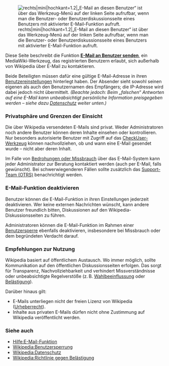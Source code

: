 {{Weiterleitungshinweis|WP:EMAIL|Hilfe zum Zurücksetzen deines Passworts per E-Mail|Hilfe:Passwort zurücksetzen|automatische E-Mail-Benachrichtigung|Hilfe:E-Mail-Benachrichtigung}}

{{Achtung|text=<span style="background-color:#ffd8d8">'''''Wenn du eine beleidigende oder unangemessene E-Mail erhalten hast, siehe bitte den Abschnitt [[#Umgang mit Missbrauch|Missbrauch]] weiter unten oder gegebenenfalls die [[Wikipedia:Richtlinie gegen Belästigung|Richtlinie zum Umgang mit Belästigung]].'''''</span>}}

<noinclude>{{Halbschutz-semi}}<!-- Schutzvorlagen für unbefugte Bearbeitung -->
{{Verschiebe-Schutz-unbegrenzt}}</noinclude>

{{Informationsseite|WP:EMAIL}}

{{Kurzinfo|Die MediaWiki-Software bietet eine freiwillige Funktion, mit der sich registrierte Benutzer untereinander E-Mails senden können. Die Nutzung ist freiwillig, kann deaktiviert werden und erfordert keine Antwort.}}

[[Datei:Emailuser location.png|rechts|mini|hochkant=1.2|„E-Mail an diesen Benutzer“ ist über das Werkzeug-Menü auf der linken Seite aufrufbar, wenn man die Benutzer- oder Benutzerdiskussionsseite eines Benutzers mit aktivierter E-Mail-Funktion aufruft.]]

Diese Seite beschreibt die Funktion '''[[Special:EmailUser|E-Mail an Benutzer senden]]''', ein MediaWiki-Werkzeug, das registrierten Benutzern erlaubt, sich außerhalb von Wikipedia über E-Mail zu kontaktieren.

Beide Beteiligten müssen dafür eine gültige E-Mail-Adresse in ihren [[Spezial:Einstellungen|Benutzereinstellungen]] hinterlegt haben. Der Absender sieht sowohl seinen eigenen als auch den Benutzernamen des Empfängers; die IP-Adresse wird dabei jedoch nicht übermittelt. ''(Beachte jedoch: Beim „falschen“ Antworten auf eine E-Mail kann unbeabsichtigt persönliche Information preisgegeben werden – siehe dazu [[#Datenschutz und Schutz persönlicher Informationen|Datenschutz]] weiter unten.)''

=== Privatsphäre und Grenzen der Einsicht ===
Die über Wikipedia versendeten E-Mails sind privat. Weder Administratoren noch andere Benutzer können deren Inhalte einsehen oder kontrollieren. Nur besonders autorisierte Benutzer mit Zugriff auf das [[Wikipedia:CheckUser|CheckUser-Werkzeug]] können nachvollziehen, ob und wann eine E-Mail gesendet wurde – nicht aber deren Inhalt.

Im Falle von [[Wikipedia:Belästigung|Bedrohungen oder Missbrauch]] über das E-Mail-System kann jeder Administrator zur Beratung kontaktiert werden (auch per E-Mail, falls gewünscht). Bei schwerwiegenderen Fällen sollte zusätzlich das [[Wikipedia:Support-Team|Support-Team (OTRS)]] benachrichtigt werden.

=== E-Mail-Funktion deaktivieren ===
Benutzer können die E-Mail-Funktion in ihren Einstellungen jederzeit deaktivieren. Wer keine externen Nachrichten wünscht, kann andere Benutzer freundlich bitten, Diskussionen auf den Wikipedia-Diskussionsseiten zu führen.  

Administratoren können die E-Mail-Funktion im Rahmen einer [[Wikipedia:Benutzersperrung|Benutzersperre]] ebenfalls deaktivieren, insbesondere bei Missbrauch oder dem begründeten Verdacht darauf.

=== Empfehlungen zur Nutzung ===
Wikipedia basiert auf öffentlichem Austausch. Wo immer möglich, sollte Kommunikation auf den öffentlichen Diskussionsseiten erfolgen. Das sorgt für Transparenz, Nachvollziehbarkeit und verhindert Missverständnisse oder unbeabsichtigte Regelverstöße (z. B. [[Wikipedia:Wahlbeeinflussung|Wahlbeeinflussung]] oder [[Wikipedia:Belästigung|Belästigung]]).

Darüber hinaus gilt:
* E-Mails unterliegen nicht der freien Lizenz von Wikipedia ([[Wikipedia:Urheberrecht|Urheberrecht]]).
* Inhalte aus privaten E-Mails dürfen nicht ohne Zustimmung auf Wikipedia veröffentlicht werden.

=== Siehe auch ===
* [[Hilfe:E-Mail-Funktion]]
* [[Wikipedia:Benutzersperrung]]
* [[Wikipedia:Datenschutz]]
* [[Wikipedia:Richtlinie gegen Belästigung]]
